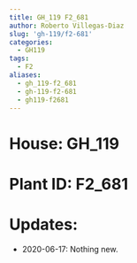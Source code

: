 ```yaml
---
title: GH_119 F2_681
author: Roberto Villegas-Diaz
slug: 'gh-119/f2-681'
categories:
  - GH119
tags:
  - F2
aliases:
  - gh_119-f2_681
  - gh-119-f2-681
  - gh119-f2681
---
```


# **House**: GH_119
# **Plant ID**: F2_681
# **Updates**: 
 - 2020-06-17: Nothing new.
